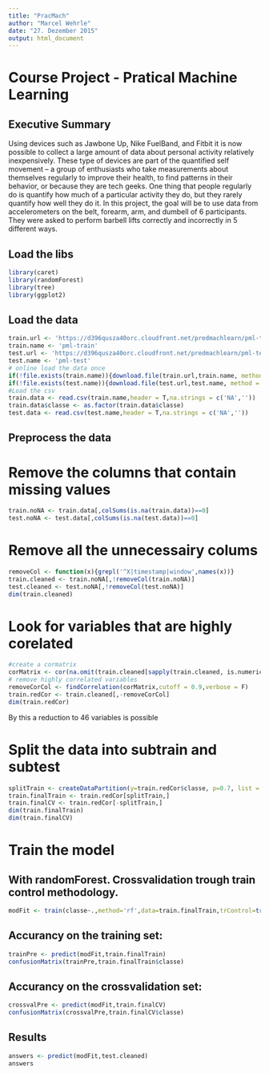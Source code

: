 ```yaml
---
title: "PracMach"
author: "Marcel Wehrle"
date: "27. Dezember 2015"
output: html_document
---
```

# Course Project - Pratical Machine Learning
## Executive Summary
Using devices such as Jawbone Up, Nike FuelBand, and Fitbit it is now possible to collect a large amount of data about personal activity relatively inexpensively. These type of devices are part of the quantified self movement – a group of enthusiasts who take measurements about themselves regularly to improve their health, to find patterns in their behavior, or because they are tech geeks. One thing that people regularly do is quantify how much of a particular activity they do, but they rarely quantify how well they do it. In this project, the goal will be to use data from accelerometers on the belt, forearm, arm, and dumbell of 6 participants. They were asked to perform barbell lifts correctly and incorrectly in 5 different ways.

## Load the libs
```r
library(caret)
library(randomForest)
library(tree)
library(ggplot2)
```
## Load the data
```r
train.url <- 'https://d396qusza40orc.cloudfront.net/predmachlearn/pml-training.csv'
train.name <- 'pml-train'
test.url <- 'https://d396qusza40orc.cloudfront.net/predmachlearn/pml-testing.csv'
test.name <- 'pml-test'
# online load the data once
if(!file.exists(train.name)){download.file(train.url,train.name, method = 'curl')}
if(!file.exists(test.name)){download.file(test.url,test.name, method = 'curl')}
#Load the csv
train.data <- read.csv(train.name,header = T,na.strings = c('NA',''))
train.data$classe <- as.factor(train.data$classe)
test.data <- read.csv(test.name,header = T,na.strings = c('NA',''))
```
## Preprocess the data
# Remove the columns that contain missing values
```r

train.noNA <- train.data[,colSums(is.na(train.data))==0]
test.noNA <- test.data[,colSums(is.na(test.data))==0]

```
# Remove all the unnecessairy colums
```r

removeCol <- function(x){grepl('^X|timestamp|window',names(x))}
train.cleaned <- train.noNA[,!removeCol(train.noNA)]
test.cleaned <- test.noNA[,!removeCol(test.noNA)]
dim(train.cleaned)
```
# Look for variables that are highly corelated 
```r
#create a cormatrix
corMatrix <- cor(na.omit(train.cleaned[sapply(train.cleaned, is.numeric)]))
# remove highly correlated variables
removeCorCol <- findCorrelation(corMatrix,cutoff = 0.9,verbose = F)
train.redCor <- train.cleaned[,-removeCorCol]
dim(train.redCor)
```
By this a reduction to 46 variables is possible

# Split the data into subtrain and subtest
```r

splitTrain <- createDataPartition(y=train.redCor$classe, p=0.7, list = F)
train.finalTrain <- train.redCor[splitTrain,]
train.finalCV <- train.redCor[-splitTrain,]
dim(train.finalTrain)
dim(train.finalCV)
```
# Train the model
## With randomForest. Crossvalidation trough train control methodology.
```r
modFit <- train(classe~.,method='rf',data=train.finalTrain,trControl=trainControl(method='cv',5),ntree=250, allowParallel=T)

```
## Accurancy on the training set:

```r

trainPre <- predict(modFit,train.finalTrain)
confusionMatrix(trainPre,train.finalTrain$classe)
```
## Accurancy on the crossvalidation set:
```r
crossvalPre <- predict(modFit,train.finalCV)
confusionMatrix(crossvalPre,train.finalCV$classe)

```
## Results
```r
answers <- predict(modFit,test.cleaned)
answers
```


